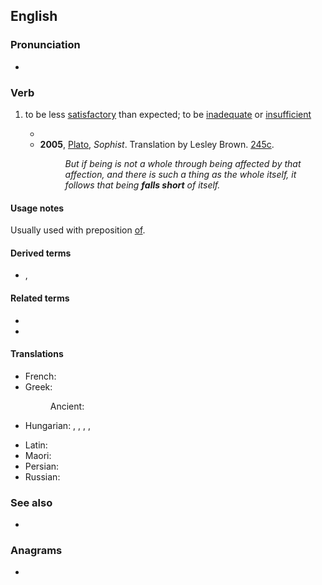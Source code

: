 ==English==

===Pronunciation===
* {{audio|en|en-au-fall short.ogg|Audio (AU)}}

===Verb===
{{en-verb|fall<,,fell,fallen> short}}

# {{lb|en|idiomatic}} to be less [[satisfactory]] than expected; to be [[inadequate]] or [[insufficient]]
#* {{quote-journal
|en
|date=7 July 2018
|author=Phil McNulty
|title=Sweden 0-2 England
|work=BBC Sport
|url=https://www.bbc.com/sport/football/44665445
|page=
|passage=They have '''fallen short''' on so many occasions that an England team who rises to the occasion are worthy of the highest praise.}}
#* '''2005''', [[w:Plato|Plato]], ''Sophist''. Translation by Lesley Brown. [[w:Stephanus pagination|245c]].
#*: ''But if being is not a whole through being affected by that affection, and there is such a thing as the whole itself, it follows that being '''falls short''' of itself.''

====Usage notes====
Usually used with preposition [[of#English|of]].

====Derived terms====
* {{l|en|short-fall}}, {{l|en|shortfall}}

====Related terms====
* {{l|en|come up short}}
* {{l|en|shortcoming}}

====Translations====
{{trans-top|to be less satisfactory than expected; to be inadequate or insufficient}}
* French: {{t|fr|être [[en deçà]] de}}
* Greek:
*: Ancient: {{t|grc|ὑστερέω}}
* Hungarian: {{t+|hu|elmarad}} {{q|…az [[elvárás|elvárásoktól]]}}, {{t|hu|[[alatta]] [[marad]]}} {{q|…az [[elvárás|elvárásoknak]]}}, {{t|hu|[[elégtelen]]nek [[bizonyul]]}}, {{t|hu|[[nem]] [[elér|éri el]]}}, {{t|hu|[[nem]] [[megfelel|felel meg]]}}
{{trans-mid}}
* Latin: {{t+|la|dēsum}}
* Maori: {{t|mi|hara}}
* Persian: {{t|fa|کم آوردن|tr=kam āvardan}}
* Russian: {{t+|ru|быть}} {{t+|ru|недостаточный|alt=недостаточным}}
{{trans-bottom}}

===See also===
<!--not derived from "fall short"-->
* {{l|en|fall short to}}

===Anagrams===
* {{anagrams|en|a=afhllorst|short-fall|shortfall}}